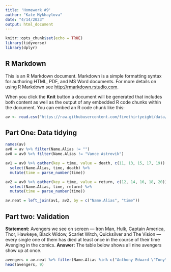 ```yaml
---
title: 'Homework #9'
author: "Kate Mykhaylova"
date: "4/14/2023"
output: html_document
---
```


```r
knitr::opts_chunk$set(echo = TRUE)
library(tidyverse)
library(dplyr)
```

## R Markdown

This is an R Markdown document. Markdown is a simple formatting syntax for authoring HTML, PDF, and MS Word documents. For more details on using R Markdown see <http://rmarkdown.rstudio.com>.

When you click the **Knit** button a document will be generated that includes both content as well as the output of any embedded R code chunks within the document. You can embed an R code chunk like this:

```r
av <- read.csv("https://raw.githubusercontent.com/fivethirtyeight/data/master/avengers/avengers.csv", stringsAsFactors = FALSE)
```

## Part One: Data tidying
```r
names(av)
av0 = av %>% filter(Name.Alias != "")
av0 = av0 %>% filter(Name.Alias != "Vance Astrovik")

av1 = av0 %>% gather(key = time, value = death, c(11, 13, 15, 17, 19)) %>%
  select(Name.Alias, time, death) %>% 
  mutate(time = parse_number(time))

av2 = av0 %>% gather(key = time, value = return, c(12, 14, 16, 18, 20)) %>%
  select(Name.Alias, time, return) %>%
  mutate(time = parse_number(time))

av.neat = left_join(av1, av2, by = c("Name.Alias", "time"))
```

## Part two: Validation
**Statement:** Avengers we see on screen — Iron Man, Hulk, Captain America, Thor, Hawkeye, Black Widow, Scarlet Witch, Quicksilver and The Vision — every single one of them has died at least once in the course of their time Avenging in the comics.
**Answer:** The table below shows all nine avengers show up at once. 
```r
avengers = av.neat %>% filter(Name.Alias %in% c("Anthony Edward \"Tony\" Stark", "Steven Rogers", "Clinton Francis Barton", "Thor Odinson", "Natalia Alianovna Romanova", "Wanda Maximoff", "Pietro Maximoff", "Victor Shade (alias)", "Robert Bruce Banner") & death == "YES")
head(avengers, 9)
```

